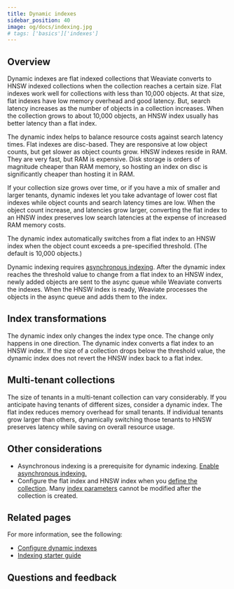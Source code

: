 ```yaml
---
title: Dynamic indexes
sidebar_position: 40
image: og/docs/indexing.jpg
# tags: ['basics']['indexes']
---
```



<DynamicIntro/>

## Overview

Dynamic indexes are flat indexed collections that Weaviate converts to HNSW indexed collections when the collection reaches a certain size. Flat indexes work well for collections with less than 10,000 objects. At that size, flat indexes have low memory overhead and good latency. But, search latency increases as the number of objects in a collection increases. When the collection grows to about 10,000 objects, an HNSW index usually has better latency than a flat index.

The dynamic index helps to balance resource costs against search latency times. Flat indexes are disc-based. They are responsive at low object counts, but get slower as object counts grow. HNSW indexes reside in RAM. They are very fast, but RAM is expensive. Disk storage is orders of magnitude cheaper than RAM memory, so hosting an index on disc is significantly cheaper than hosting it in RAM.

If your collection size grows over time, or if you have a mix of smaller and larger tenants, dynamic indexes let you take advantage of lower cost flat indexes while object counts and search latency times are low. When the object count increase, and latencies grow larger, converting the flat index to an HNSW index preserves low search latencies at the expense of increased RAM memory costs.

The dynamic index automatically switches from a flat index to an HNSW index when the object count exceeds a pre-specified threshold. (The default is 10,000 objects.)

Dynamic indexing requires [asynchronous indexing](/developers/weaviate/configuration/indexing-vector/dynamic-indexes#asynchronous-indexing). After the dynamic index reaches the threshold value to change from a flat index to an HNSW index, newly added objects are sent to the async queue while Weaviate converts the indexes. When the HNSW index is ready, Weaviate processes the objects in the async queue and adds them to the index.

## Index transformations

The dynamic index only changes the index type once. The change only happens in one direction. The dynamic index converts a flat index to an HNSW index. If the size of a collection drops below the threshold value, the dynamic index does not revert the HNSW index back to a flat index.

## Multi-tenant collections

The size of tenants in a multi-tenant collection can vary considerably. If you anticipate having tenants of different sizes, consider a dynamic index. The flat index reduces memory overhead for small tenants. If individual tenants grow larger than others, dynamically switching those tenants to HNSW preserves latency while saving on overall resource usage.

## Other considerations

- Asynchronous indexing is a prerequisite for dynamic indexing. [Enable asynchronous indexing.](/developers/weaviate/configuration/indexing-vector/dynamic-indexes#asynchronous-indexing)
- Configure the flat index and HNSW index when you [define the collection](/developers/weaviate/configuration/indexing-vector/dynamic-indexes#configure-dynamic-indexes). Many [index parameters](/developers/weaviate/config-refs/schema/vector-index) cannot be modified after the collection is created.

## Related pages

For more information, see the following:

- [Configure dynamic indexes](/developers/weaviate/configuration/indexing-vector/dynamic-indexes)
- [Indexing starter guide](/developers/weaviate/starter-guides/managing-resources/indexing)

## Questions and feedback


<DocsFeedback/>
